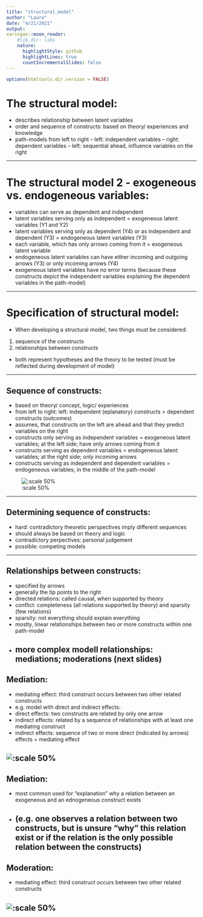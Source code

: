 ```yaml
---
title: "structural_model"
author: "Laura"
date: "4/21/2021"
output: 
xaringan::moon_reader:
    #lib_dir: libs
    nature:
      highlightStyle: github
      highlightLines: true
      countIncrementalSlides: false
---
```



```r
options(htmltools.dir.version = FALSE)
```

# The structural model:

- describes relationship between latent variables
- order and sequence of constructs: based on theory/ experiences and knowledge
- path-models from left to right
-- left: independent variables
-- right: dependent variables
-- left: sequential ahead, influence variables on the right

---

# The structural model 2 - exogeneous vs. endogeneous variables:

- variables can serve as dependent and independent
- latent variables serving only as independent = exogeneous latent variables (Y1 and Y2)
- latent variables serving only as dependent (Y4) or as independent and dependent (Y3) = endogeneous latent variables (Y3)
- each variable, which has only arrows coming from it = exogeneous latent variable
- endogeneous latent variables can have either incoming and outgoing arrows (Y3) or only incoming arrows (Y4)
- exogeneous latent variables have no error terms (because these constructs depict the independent variables explaining the dependent variables in the path-model)

---

# Specification of structural model:
- When developing a structural model, two things must be considered:
1. sequence of the constructs
2. relationships between constructs
- both represent hypotheses and the theory to be tested (must be reflected during development of model)

---

## Sequence of constructs:
- based on theory/ concept, logic/ experiences
- from left to right: left: independent (eplanatory) constructs > dependent constructs (outcomes)
- assumes, that constructs on the left are ahead and that they predict variables on the right
- constructs only serving as independent variables = exogeneous latent variables; at the left side; have only arrows coming from it
- constructs serving as dependent variables = endogeneous latent variables; at the right side; only incoming arrows
- constructs serving as independent and dependent variables = endogeneous variables; in the middle of the path-model

 ![:scale 50%](Figures/Path-model.png)

---

## Determining sequence of constructs:
- hard: contradictory theoretic perspectives imply different sequences 
- should always be based on theory and logic
- contradictory perpectives: personal judgement 
- possible: competing models

---

## Relationships between constructs:
- specified by arrows
- generally the tip points to the right
- directed relations: called causal, when supported by theory
- conflict: completeness (all relations supported by theory) and sparsity (few relations)
- sparsity: not everything should explain everything
- mostly, linear relationships between two or more constructs within one path-model
- more complex modell relationships: mediations; moderations (next slides)
---

## Mediation:
- mediating effect: third construct occurs between two other related constructs
- e.g. model with direct and indirect effects:
- direct effects: two constructs are related by only one arrow
- indirect effects: related by a sequence of relationships with at least one mediating construct
- indirect effects: sequence of two or more direct (indicated by arrows) effects = mediating effect

![:scale 50%](Figures/Mediation.png)
---

## Mediation:
- most common used for "explanation" why a relation between an exogeneous and an ednogeneous construct exists
- (e.g. one observes a relation between two constructs, but is unsure "why" this relation exist or if the relation is the only possible relation between the constructs)
---

## Moderation:
- mediating effect: third construct occurs between two other related constructs

![:scale 50%](Figures/Moderation.png)
---
